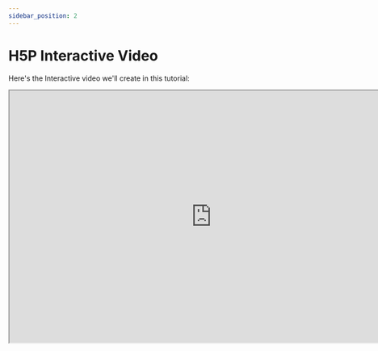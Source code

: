 ```yaml
---
sidebar_position: 2
---
```


# H5P Interactive Video

Here's the Interactive video we'll create in this tutorial:

<iframe
  class="edlib-iframe"
  title="H5P Interactive video: Develop simple mobile games"
  width="800"
  height="500"
  src="https://www.edlib.com/s/resources/50e41e41-d065-491e-8f5b-9f3c4a1478d2"
/>
<div class="text--center">
    <em>H5P Interactive video: Develop simple mobile games</em>
    <br/>
    <br/>
</div>

The Interactive video content type allows you to add interactions on top of video clips. Interactions such as images, elaborating text, links and quizzes pop up while the learner watches the video.

:::tip
You can watch and interact with the above H5P Interactive video.
:::

## When To Use Interactive Videos
Interactive videos are perfect when you already have a video clip that you want to enrich with interactive elements.

You can facilitate differentiated learning by adding in-depth information such as pictures, tables, text and links that the learner can interact with during video playback. Include puzzles for the learners to solve at any given time in the video by adding Multichoice questions, Fill in the blanks, Drag and drop questions and Summaries.

## Step 1: Topic
We'll use a video &mdash;from Matthew Palaje, a well-known indipendent game developer&mdash; on mobile game developments as a basis for this tutorial.

## Step 2: Video Files
A video clip is the cornerstone of any interactive video. 

:::caution
The [MPEG-4](https://en.wikipedia.org/wiki/MPEG-4) video format will work in most browsers. However, you should provide an alternative video in [WebM](https://en.wikipedia.org/wiki/WebM) format just to be sure. 
:::

You can check which browsers support the MPEG-4 video format over at [Can I Use](https://caniuse.com/mpeg4). In order to convert the MPEG-4 video to a WebM format, you can use an open-source converter such as [Miro](http://www.mirovideoconverter.com/). 

## Step 3: Creating an Interactive Video
Select the New content option and choose Interactive video from the list of content types:

<div class="text--center">
    <img class="edlib-image" alt="H5P content type selector" src="/img/course-presentation1.png" />
    <br/>
    <em>Image: H5P content type selector</em>
</div>

## Step 4: Interactive Video Editor
The Interactive video editor should now appear. The top part of the editor looks like this:

<div class="text--center">
    <img class="edlib-image" alt="Blank H5P Interactive video editor" src="/img/interactive-video1.png" />
    <br/>
    <em>Image: Blank H5P Interactive video editor</em>
    <br/>
    <br/>
</div>

In this tutorial, we'll focus on creating the interactive elements in the video. Therefore, we'll focus on the top part of the editor, above the Common fields header.

The Interactive video content type consists of three tabs: 
1. Upload video
2. Add interactions
3. Summary task

These three steps represent a natural workflow for creating an Interactive video. By default, the Upload video tab is displayed when you create a new Interactive video, and this is what you always want to start off with.

## Step 5: Upload Video
Here's where we add the video clips that our Interactive video is based on. Press the "+" button and then press the "Upload video file" button or simply paste the link to a publicly available &mdash;and appropriately licensed&mdash; video:

<div class="text--center">
    <img class="edlib-image" alt="Adding a video file, video source URL or YouTube link" src="/img/interactive-video2.png" />
    <br/>
    <em>Image: Adding a video file, video source URL or YouTube link</em>
    <br/>
    <br/>
</div>

If you chose to upload a video file then browse to where you downloaded the MPEG-4 video file from step 1 and upload the video:

<div class="text--center">
    <img class="edlib-image" alt="Alternative video qualities" src="/img/interactive-video3.png" />
    <br/>
    <em>Image: Alternative video qualities</em>
    <br/>
    <br/>
</div>

Press the plus button again to add an alternative video format in WebM format to ensure support in all browsers. 

## Step 6: Add Interactions
Press the Add interactions tab in the top of the editor. The video clip we added in the previous step is previewed:

<div class="text--center">
    <img class="edlib-image" alt="Video preview" src="/img/interactive-video4.png" />
    <br/>
    <em>Image: Video preview</em>
</div>

We use the toolbar above the video clip to add interactions:

<div class="text--center">
    <img class="edlib-image" alt="Interactive video toolsbar" src="/img/interactive-video5.png" />
    <br/>
    <em>Image: Interactive video toolsbar</em>
</div>

There are three different types of interactions:

1. Quiz interaction (Question), presented as a blue button
2. Simple interactions (Text, Image, Table), presented as a purple button and
3. Adaptivity (Go To) interaction

In this tutorial, we'll add a Text and an Image interaction. 

### Step 6a: Text Interaction
Pending

### Step 6b: Image Interaction
Pending

## Step 7: Summary
Pending

:::info 
We are continuously trying to improve Edlib's documentation. If you have any questions or suggestions then don't hesitate to join us in [discussing](https://github.com/cerpus/Edlib/discussions/7) Edlib's &mdash;ongoing and future&mdash; development. Likewise, feel free to submit [issues and enhancement](https://github.com/cerpus/Edlib/issues) requests. Your help is appreciated :wink:
:::